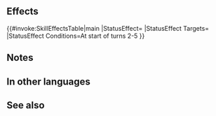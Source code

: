 {{Captain Skill
|name=Impregnable
|effect=At start of turns 2-5, grants Assign Decoy to captain for 1 turn. (If foe's Range = unit's Range and foe initiates combat against an ally within 2 spaces of unit, triggers Savior on unit; triggers only if unit is not equipped with a skill that can trigger the Savior effect.)
|statModifiers=
|properties=
}}
==Effects==
{{#invoke:SkillEffectsTable|main
|StatusEffect={{SEt|Assign Decoy}}
|StatusEffect Targets={{SkillTargetText|Captain}}
|StatusEffect Conditions=At start of turns 2-5
}}
==Notes==
{{Assign Decoy}}
==In other languages==
{{OtherLanguages
|japanese=堅塞固塁
|german=Unüberwindbar
|spanishEU=Inconquistable
|spanishLA=Inexpugnable
|french=Imprenable
|italian=Impenetrabile
|chineseTW=銅牆鐵壁
|portuguese=Inexpugnável
}}
==See also==
{{See also skills|cond=Description LIKE '%Assign Decoy%' }}
{{Captain Skills Navbox}}